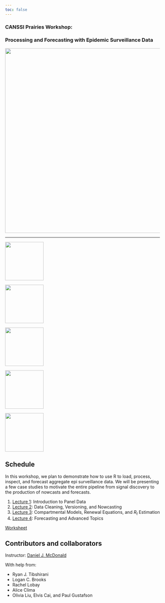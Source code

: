 ```yaml
---
toc: false
---
```


::: {.grid}


::: {.g-col-12 .g-col-lg-6 .px-5}

### CANSSI Prairies Workshop:
### Processing and Forecasting with Epidemic Surveillance Data

![](assets/img/cover-art.svg){width="600px" fig-align="center"}

---

::: {layout-ncol=5}
![](assets/img/delphi.jpg){width=125}

![](assets/img/cmu.png){width=125}

![](assets/img/berkeley.jpg){width=125}

![](assets/img/ubc.jpg){width=125}

![](assets/img/canssi-logo.svg){width=125}
:::


:::

::: {.g-col-12 .g-col-lg-6 .px-5}

## Schedule

In this workshop, we plan to demonstrate how to use R to load, process, 
inspect, and forecast aggregate epi surveillance data. We will be presenting a 
few case studies to motivate the entire pipeline from signal discovery to the 
production of nowcasts and forecasts. 

1. [Lecture 1](slides/lecture1.qmd): Introduction to Panel Data
1. [Lecture 2](slides/lecture2.qmd): Data Cleaning, Versioning, and Nowcasting
1. [Lecture 3](slides/lecture3.qmd): Compartmental Models, Renewal Equations, and $R_t$ Estimation
1. [Lecture 4](slides/lecture4.qmd): Forecasting and Advanced Topics

[Worksheet](worksheet/index.qmd)

## Contributors and collaborators

Instructor: [Daniel J. McDonald](https://dajmcdon.github.io/)


With help from:

* Ryan J. Tibshirani
* Logan C. Brooks
* Rachel Lobay
* Alice Clima
* Olivia Liu, Elvis Cai, and Paul Gustafson

:::


:::
